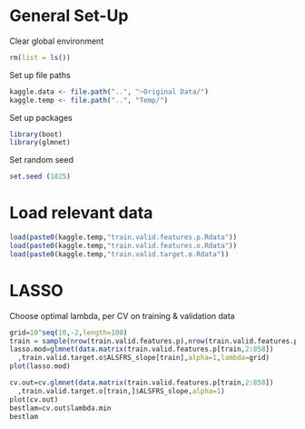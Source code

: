 # General Set-Up
Clear global environment

```r
rm(list = ls())
```

Set up file paths

```r
kaggle.data <- file.path("..", "~Original Data/")
kaggle.temp <- file.path("..", "Temp/")
```

Set up packages

```r
library(boot)
library(glmnet)
```

Set random seed

```r
set.seed (1825)
```

# Load relevant data

```r
load(paste0(kaggle.temp,"train.valid.features.p.Rdata"))
load(paste0(kaggle.temp,"train.valid.features.o.Rdata"))
load(paste0(kaggle.temp,"train.valid.target.o.Rdata"))
```

# LASSO
Choose optimal lambda, per CV on training & validation data

```r
grid=10^seq(10,-2,length=100)
train = sample(nrow(train.valid.features.p),nrow(train.valid.features.p)/2)
lasso.mod=glmnet(data.matrix(train.valid.features.p[train,2:858])
  ,train.valid.target.o$ALSFRS_slope[train],alpha=1,lambda=grid)
plot(lasso.mod)

cv.out=cv.glmnet(data.matrix(train.valid.features.p[train,2:858])
  ,train.valid.target.o[train,]$ALSFRS_slope,alpha=1)
plot(cv.out)
bestlam=cv.out$lambda.min
bestlam
```